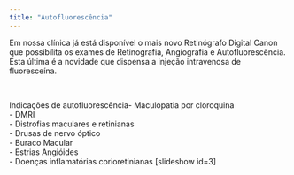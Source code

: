 ```yaml
---
title: "Autofluorescência"
---
```


Em nossa clínica já está disponível o mais novo Retinógrafo Digital Canon que possibilita os exames de Retinografia, Angiografia e Autofluorescência. Esta última é a novidade que dispensa a injeção intravenosa de fluoresceína.

 

Indicações de autofluorescência- Maculopatia por cloroquina\
- DMRI\
- Distrofias maculares e retinianas\
- Drusas de nervo óptico\
- Buraco Macular\
- Estrias Angióides\
- Doenças inflamatórias corioretinianas \[slideshow id=3\]
